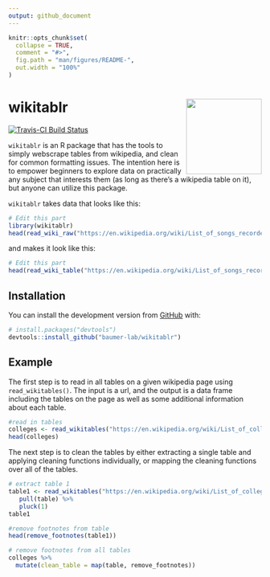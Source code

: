 ```yaml
---
output: github_document
---
```


<!-- README.md is generated from README.Rmd. Please edit that file -->

```r
knitr::opts_chunk$set(
  collapse = TRUE,
  comment = "#>",
  fig.path = "man/figures/README-",
  out.width = "100%"
)
```
# wikitablr <img src="man/figures/wikitablr_hex_logo.png" align="right" height=150/>

<!-- badges: start -->
[![Travis-CI Build Status](https://travis-ci.org/jkeast/wikitablr.svg?branch=master)](https://travis-ci.org/jkeast/wikitablr) 
<!-- badges: end -->


`wikitablr` is an R package that has the tools to simply webscrape tables from wikipedia, and clean for common formatting issues. The intention here is to empower beginners to explore data on practically any subject that interests them (as long as there's a wikipedia table on it), but anyone can utilize this package.

`wikitablr` takes data that looks like this:

```r
# Edit this part
library(wikitablr)
head(read_wiki_raw("https://en.wikipedia.org/wiki/List_of_songs_recorded_by_the_Beatles", 2))

```

and makes it look like this:

```r
# Edit this part
head(read_wiki_table("https://en.wikipedia.org/wiki/List_of_songs_recorded_by_the_Beatles", 2))

```

## Installation

You can install the development version from [GitHub](https://github.com/) with:

``` r
# install.packages("devtools")
devtools::install_github("baumer-lab/wikitablr")
```
## Example

The first step is to read in all tables on a given wikipedia page using `read_wikitables()`. The input is a url, and the output is a data frame including the tables on the page as well as some additional information about each table. 

```r
#read in tables
colleges <- read_wikitables("https://en.wikipedia.org/wiki/List_of_colleges_and_universities_in_Massachusetts")
head(colleges)
```

The next step is to clean the tables by either extracting a single table and applying cleaning functions individually, or mapping the cleaning functions over all of the tables.

```r
# extract table 1
table1 <- read_wikitables("https://en.wikipedia.org/wiki/List_of_colleges_and_universities_in_Massachusetts") %>%
   pull(table) %>%
   pluck(1) 
table1
```

```r
#remove footnotes from table
head(remove_footnotes(table1))
```

```r
# remove footnotes from all tables
colleges %>%
  mutate(clean_table = map(table, remove_footnotes))
```


